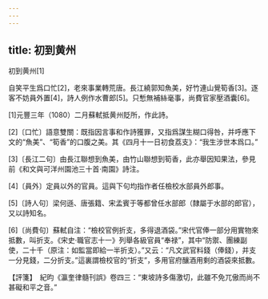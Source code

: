```yaml
---
---
---
```

title: 初到黄州
---



初到黄州[1]


自笑平生爲口忙[2]，老來事業轉荒唐。長江繞郭知魚美，好竹連山覺筍香[3]。逐客不妨員外置[4]，詩人例作水曹郎[5]。只慙無補絲毫事，尚費官家壓酒囊[6]。

[1]元豐三年（1080）二月蘇軾抵黄州貶所，作此詩。

[2]〔口忙〕語意雙關：既指因言事和作詩獲罪，又指爲謀生糊口得咎，并呼應下文的“魚美”、“筍香”的口腹之美。其《四月十一日初食荔支》：“我生涉世本爲口。”

[3]〔長江二句〕由長江聯想到魚美，由竹山聯想到筍香，此亦舉因知果法，參見前《和文與可洋州園池三十首·南園》詩注。

[4]〔員外〕定員以外的官員。這與下句均指作者任檢校水部員外郎事。

[5]〔詩人句〕梁何遜、唐張籍、宋孟賓于等都曾任水部郎（隸屬于水部的郎官），又以詩知名。

[6]〔尚費句〕蘇軾自注：“檢校官例折支，多得退酒袋。”宋代官俸一部分用實物來抵數，叫折支。《宋史·職官志十一》列舉各級官員“奉禄”，其中“防禦、團練副使，二十千（原注：如監當即給一半折支）。”又云：“凡文武官料錢（俸錢），并支一分見錢，二分折支。”這裏謂檢校官的“折支”，多用官府釀酒用剩的酒袋來抵數。

【評箋】　紀昀《瀛奎律髓刊誤》卷四三：“東坡詩多傷激切，此雖不免兀傲而尚不甚礙和平之音。”